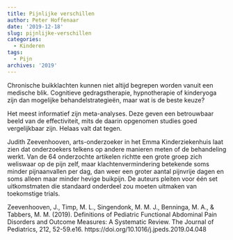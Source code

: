 ```yaml
---
title: Pijnlijke verschillen
author: Peter Hoffenaar
date: '2019-12-18'
slug: pijnlijke-verschillen
categories:
  - Kinderen
tags:
  - Pijn
archives: '2019'
---
```

Chronische buikklachten kunnen niet altijd begrepen worden vanuit een medische blik. Cognitieve gedragstherapie, hypnotherapie of kinderyoga zijn dan mogelijke behandelstrategieën, maar wat is de beste keuze? 

Het meest informatief zijn meta-analyses. Deze geven een betrouwbaar beeld van de effectiviteit, mits de daarin opgenomen studies goed vergelijkbaar zijn. Helaas valt dat tegen. 

Judith Zeevenhooven, arts-onderzoeker in het Emma Kinderziekenhuis laat zien dat onderzoekers telkens op andere manieren meten of de behandeling werkt. Van de 64 onderzochte artikelen richtte een grote groep zich weliswaar op de pijn zelf, maar klachtenvermindering betekende soms minder pijnaanvallen per dag, dan weer een groter aantal pijnvrije dagen en soms alleen maar minder hevige buikpijn. De auteurs pleiten voor één set uitkomstmaten die standaard onderdeel zou moeten uitmaken van toekomstige trials.

Zeevenhooven, J., Timp, M. L., Singendonk, M. M. J., Benninga, M. A., & Tabbers, M. M. (2019). Definitions of Pediatric Functional Abdominal Pain Disorders and Outcome Measures: A Systematic Review. The Journal of Pediatrics, 212, 52-59.e16. https://doi.org/10.1016/j.jpeds.2019.04.048

